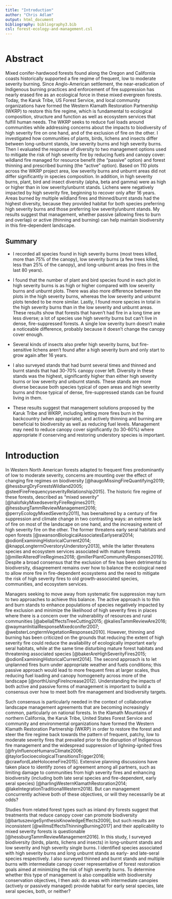 ```yaml
---
title: "Introduction"
author: "Chris Adlam"
output: html_document
bibliography: bibliography3.bib
csl: forest-ecology-and-management.csl
---
```


```r
```

# Abstract

Mixed conifer-hardwood forests found along the Oregon and California coasts historically supported a fire regime of frequent, low to moderate severity burning. Since Anglo-American settlement, the near-eradication of Indigenous burning practices and enforcement of fire suppression has nearly erased fire as an ecological force in these mixed evergreen forests. Today, the Karuk Tribe, US Forest Service, and local community organizations have formed the Western Klamath Restoration Partnership (WKRP) to restore this fire regime, which is fundamental to ecological composition, structure and function as well as ecosystem services that fulfill human needs. The WKRP seeks to reduce fuel loads around communities while addressing concerns about the impacts to biodiversity of high severity fire on one hand, and of the exclusion of fire on the other. I investigated how communities of plants, birds, lichens and insects differ between long-unburnt stands, low severity burns and high severity burns. Then I evaluated the response of diversity to two management options used to mitigate the risk of high severity fire by reducing fuels and canopy cover: wildland fire managed for resource benefit (the "passive" option) and forest thinning and prescribed burning (the "active" option). Based on 110 plots across the WKRP project area, low severity burns and unburnt areas did not differ significantly in species composition. In addition, in high severity burns, plant, bird and insect diversity (alpha, beta and gamma) were as high or higher than in low severity/unburnt stands. Lichens were negatively impacted by high severity fire, beginning to recover only after 16 years. Areas burned by multiple wildland fires and thinned/burnt stands had the highest diversity, because they provided habitat for both species preferring high severity burns and those preferring low severity/unburnt stands. My results suggest that management, whether passive (allowing fires to burn and overlap) or active (thinning and burning) can help maintain biodiversity in this fire-dependent landscape.

## Summary

* I recorded all species found in high severity burns (most trees killed, more than 75% of the canopy), low severity burns (a few trees killed, less than 25% of the canopy), and long-unburnt areas (no fires in the last 80 years).

* I found that the number of plant and bird species found in each plot in high severity burns is as high or higher compared with low severity burns and unburnt plots. There was also more difference between the plots in the high severity burns, whereas the low severity and unburnt plots tended to be more similar. Lastly, I found more species in total in the high severity burns than in the low severity and unburnt areas. These results show that forests that haven't had fire in a long time are less diverse; a lot of species use high severity burns but can't live in dense, fire-suppressed forests. A single low severity burn doesn't make a noticeable difference, probably because it doesn't change the canopy cover enough.

* Several kinds of insects also prefer high severity burns, but fire-sensitive lichens aren't found after a high severity burn and only start to grow again after 16 years.

* I also surveyed stands that had burnt several times and thinned and burnt stands that had 30-70% canopy cover left. Diversity in these stands was the highest, significantly higher than either high severity burns or low severity and unburnt stands. These stands are more diverse because both species typical of open areas and high severity burns and those typical of dense, fire-suppressed stands can be found living in them. 

* These results suggest that management solutions proposed by the Karuk Tribe and WKRP, including letting more fires burn in the backcountry (when appropriate), and actively thinning and burning are beneficial to biodiversity as well as reducing fuel levels. Management may need to reduce canopy cover significantly (to 30-60%) where appropriate if conserving and restoring understory species is important.

# Introduction

In Western North American forests adapted to frequent fires predominantly of low to moderate severity, concerns are mounting over the effect of changing fire regimes on biodiversity [@haugoMissingFireQuantifying2019; @hessburgDryForestsWildland2005; @steelFireFrequencyseverityRelationship2015]. The historic fire regime of these forests, described as "mixed severity" [@halofskyMixedseverityFireRegimes2011; @hessburgTammReviewManagement2016; @perryEcologyMixedSeverity2011], has beenaltered by a century of fire suppression and climate change in two contrasting ways: an extreme lack of fire on most of the landscape on one hand, and the increasing extent of high severity fire on the other. The former threatens early seral habitats and open forests [@swansonBiologicalAssociatesEarlyseral2014; @odionExaminingHistoricalCurrent2014; @knappLongtermOverstoryUnderstory2013], while the latter threatens species and ecosystem services associated with mature forests [@millerAlteredFireRegimes2018; @millerPlantCommunityResponses2019]. Despite a broad consensus that the exclusion of fire has been detrimental to biodiversity, disagreement remains over how to balance the ecological need to allow more fire in fire-dependent ecosystems and the need to mitigate the risk of high severity fires to old growth-associated species, communities, and ecosystem services. 

Managers seeking to move away from systematic fire suppression may turn to two approaches to achieve this balance. The active approach is to thin and burn stands to enhance populations of species negatively impacted by fire exclusion and minimize the likelihood of high severity fires in places where there is a concern over the vulnerability of resources and rural communities [@abellaEffectsTreeCutting2015; @kaliesTammReviewAre2016; @waymanInitialResponseMixedconifer2007; @websterLongtermVegetationResponses2010]. However, thinning and burning has been criticized on the grounds that reducing the extent of high severity fire could reduce the availability of ecologically important early seral habitats, while at the same time disturbing mature forest habitats and threatening associated species [@bakerAreHighSeverityFires2015; @odionExaminingHistoricalCurrent2014]. The second approach is to let unplanned fires burn under appropriate weather and fuels conditions; this passive approach would lead to more frequent fires at larger scales, thus reducing fuel loading and canopy homogeneity across more of the landscape [@northUsingFireIncrease2012]. Understanding the impacts of both active and passive forms of management is important to build a consensus over how to meet both fire management and biodiversity targets. 

Such consensus is particularly needed in the context of collaborative landscape management agreements that are becoming increasingly common, particularly on national forests. In the Klamath Mountains of northern California, the Karuk Tribe, United States Forest Service and community and environmental organizations have formed the Western Klamath Restoration Partnership (WKRP) in order to restore the forest and steer the fire regime back towards the pattern of frequent, patchy, low to moderate severity fires that prevailed prior to the disruption of Indigenous fire management and the widespread suppression of lighning-ignited fires [@fryInfluenceHumansClimate2006; @taylorSocioecologicalTransitionsTrigger2016; @crawfordLateHoloceneFire2015]. Extensive planning discussions have taken place to identify zones of agreement among all partners, such as limiting damage to communities from high severity fires and enhancing biodiversity (including both late seral species and fire-dependent, early seral species) [@harlingWesternKlamathRestoration2014; @lakeIntegrationTraditionalWestern2018]. But can management concurrently achieve both of these objectives, or will they necessarily be at odds?

Studies from related forest types such as inland dry forests suggest that treatments that reduce canopy cover can promote biodiversity [@bartuszevigeSynthesisKnowledgeEffects2009], but such results are inconsistent [@willmsEffectsThinningBurning2017] and their applicability to mixed severity forests is questionable [@hessburgTammReviewManagement2016]. In this study, I surveyed biodiversity (birds, plants, lichens and insects) in long-unburnt stands and low severity and high severity single burns. I identified species associated with high severity burns and long unburnt stands as early- and late-seral species respectively. I also surveyed thinned and burnt stands and multiple burns with intermediate canopy cover representative of forest restoration goals aimed at minimizing the risk of high severity burns. To determine whether this type of management is also compatible with biodiversity conservation objectives, I then ask: do areas with intermediate canopies (actively or passively managed) provide habitat for early seral species, late seral species, both, or neither?
